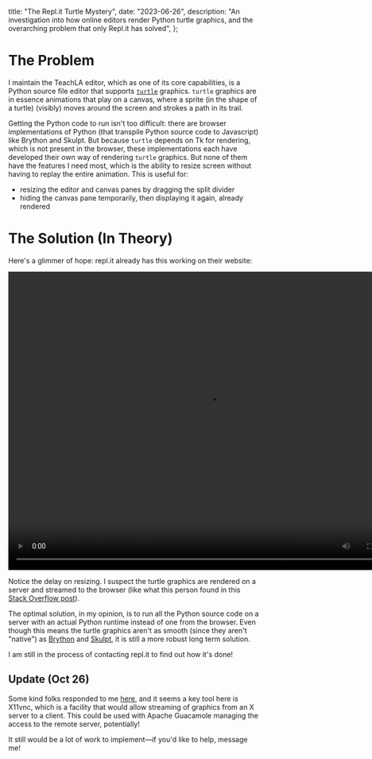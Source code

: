  title: "The Repl.it Turtle Mystery",
  date: "2023-06-26",
  description:
    "An investigation into how online editors render Python turtle graphics, and the overarching problem that only Repl.it has solved",
};

# The Problem

I maintain the TeachLA editor, which as one of its core capabilities, is a
Python source file editor that supports
[`turtle`](https://docs.python.org/3/library/turtle.html) graphics. `turtle`
graphics are in essence animations that play on a canvas, where a sprite (in
the shape of a turtle) (visibly) moves around the screen and strokes a path in
its trail.

Getting the Python code to run isn't too difficult: there are browser
implementations of Python (that transpile Python source code to Javascript)
like Brython and Skulpt. But because `turtle` depends on Tk for rendering, which
is not present in the browser, these implementations each have developed their
own way of rendering `turtle` graphics. But none of them have the features I need
most, which is the ability to resize screen without having to replay the entire
animation. This is useful for:

- resizing the editor and canvas panes by dragging the split divider
- hiding the canvas pane temporarily, then displaying it again, already rendered

# The Solution (In Theory)

Here's a glimmer of hope: repl.it already has this working on their website:

<video controls="controls" width="800" height="600" name="Video Name">
  <source src="/replit-turtle-demo.mp4" type="video/mp4" />
</video>

Notice the delay on resizing. I suspect the turtle graphics are rendered on a
server and streamed to the browser (like what this person found in this [Stack
Overflow
post](https://stackoverflow.com/questions/69727316/how-to-execute-code-in-server-from-browser)).

The optimal solution, in my opinion, is to run all the Python source code on a server with
an actual Python runtime instead of one from the browser. Even though this means the turtle
graphics aren't as smooth (since they aren't "native") as
[Brython](https://brython.info/gallery/turtle.html) and
[Skulpt](https://www.pythonsandbox.com/turtle), it is still a more robust long term solution.

I am still in the process of contacting repl.it to find out how it's done!

## Update (Oct 26)

Some kind folks responded to me [here](https://ask.replit.com/t/understanding-how-turtle-works/77877/2?u=overscore),
and it seems a key tool here is X11vnc, which is a facility that would
allow streaming of graphics from an X server to a client. This
could be used with Apache Guacamole managing the access to the remote server, potentially!

It still would be a lot of work to implement—if you'd like to help, message me!
